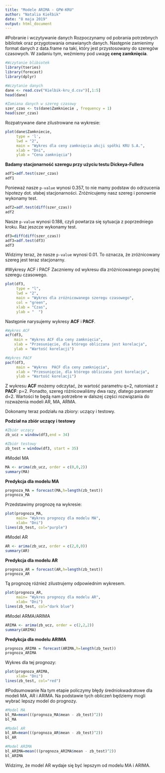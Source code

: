 ```yaml
---
title: "Modele ARIMA - GPW-KRU"
author: "Natalia Kiełbik"
date: "8 maja 2019"
output: html_document
---
```

#Pobranie i wczytywanie danych
Rozpoczynamy od pobrania potrzebnych bibliotek oraz przygotowania omawianych danych. Następnie zamienimy format danych z data.frame na taki, który jest przystosowany do szeregów czasowych. 
W zadaniu tym, weźmiemy pod uwagę **cenę zamknięcia**. 
```r
#Wczytanie blibiotek
library(tseries)
library(forecast)
library(dplyr)
```
```r
#Wczytanie danych
dane <- read.csv("Kielbik-kru_d.csv")[,1:5]
head(dane)

#Zamiana danych w szereg czasowy
szer_czas <- ts(dane$Zamkniecie , frequency = 1)
head(szer_czas)
```

Rozpatrywane dane zilustrowane na wykresie: 
```r
plot(dane$Zamkniecie, 
     type = 'l', 
     lwd = "2",
     main = "Wykres dla ceny zamknięcia akcji spółki KRU S.A.",
     xlab = "Dni",
     ylab = "Cena zamknięcia")
```

**Badamy stacjonarność szeregu przy użyciu testu Dickeya-Fullera**
```r
adf1=adf.test(szer_czas)
adf1
```
Ponieważ nasze `p-value` wynosi 0.357, to nie mamy podstaw do odrzucenia hipotezy dot. słabej stacjonarności.
Zróżnicujemy nasz szereg i ponownie wykonamy test.
```r
adf2=adf.test(diff(szer_czas))
adf2
```
Nasze `p-value` wynosi 0.188, czyli powtarza się sytuacja z poprzedniego kroku. 
Raz jeszcze wykonamy test.
```r
df3=diff(diff(szer_czas))
adf3=adf.test(df3)
adf3
```
Widzimy teraz, że nasze `p-value` wynosi 0.01. To oznacza, że zróżnicowany szereg jest teraz stacjonarny.

#Wykresy ACF i PACF
Zaczniemy od wykresu dla zróżnicowanego powyżej szeregu czasowego.
```r
plot(df3,
     type = "l",
     lwd = "2",
     main = "Wykres dla zróżnicowanego szeregu czasowego",
     col = "green",
     xlab = "Czas",
     ylab = "  ")
```

Następnie narysujemy wykresy **ACF** i **PACF**.
```r
#Wykres ACF
acf(df3,
    main = "Wykres ACF dla ceny zamknięcia",
    xlab = "Przesunięcie, dla którego obliczana jest korelacja",
    ylab = "Wartość korelacji")

#Wykres PACF
pacf(df3,
     main = "Wykres  PACF dla ceny zamknięcia",
     xlab = "Przesunięcie, dla którego obliczana jest korelacja",
     ylab = "Wartość korelacji")
```

Z wykresu **ACF** możemy odczytać, że wartość parametru q=2, natomiast z **PACF**: p=2.
Ponadto, szereg różnicowaliśmy dwa razy, dlatego parametr d=2.
Wartości te będą nam potrzebne w dalszej części rozwiązania do rozważenia modeli AR, MA, ARMA.

Dokonamy teraz podziału na zbiory: uczący i testowy.

**Podział na zbiór uczący i testowy**
```r
#Zbiór uczący
zb_ucz = window(df3,end = 34)

#Zbiór testowy
zb_test = window(df3, start = 35)
```


#Model MA
```r
MA <- arima(zb_ucz, order = c(0,0,2))
summary(MA)
```


**Predykcja dla modelu MA**
```r
prognoza_MA = forecast(MA,h=length(zb_test))
prognoza_MA
```

Przedstawimy prognozę na wykresie:
```r
plot(prognoza_MA,
     main= "Wykres prognozy dla modelu MA",
     xlab= "Dni")
lines(zb_test, col="purple")
```

#Model AR
```r
AR <- arima(zb_ucz, order = c(2,0,0))
summary(AR)
```

**Predykcja dla modelu AR**
```r
prognoza_AR = forecast(AR,h=length(zb_test))
prognoza_AR
```

Tą prognozę różnież zilustrujemy odpowiednim wykresem.
```r
plot(prognoza_AR,
     main= "Wykres prognozy dla modelu AR",
     xlab= "Dni")
lines(zb_test, col="dark blue")
```

#Model ARMA/ARIMA
```r
ARIMA <- arima(zb_ucz, order = c(2,2,2))
summary(ARIMA)
```

**Predykcja dla modelu ARIMA**
```r
prognoza_ARIMA = forecast(ARIMA,h=length(zb_test))
prognoza_ARIMA
```

Wykres dla tej prognozy:
```r
plot(prognoza_ARIMA,
     xlab= "Dni")
lines(zb_test, col="red")
```


#Podsumowanie
Na tym etapie policzymy błędy średniokwadratowe dla modeli MA, AR i ARIMA. Na podstawie tych obliczeń będziemy mogli wybrać lepszy model do prognozy.
```r
#Model MA
bl_MA=mean(((prognoza_MA$mean - zb_test)^2))
bl_MA

#Model AR
bl_AR=mean(((prognoza_AR$mean - zb_test)^2))
bl_AR

#Model ARIMA
bl_ARIMA=mean(((prognoza_ARIMA$mean - zb_test)^2))
bl_ARIMA
```

Widzimy, że model AR wydaje się być lepszym od modelu MA i ARIMA.

